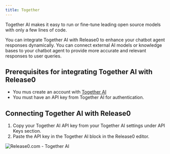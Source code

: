 ```yaml
---
title: Together
---
```


Together AI makes it easy to run or fine-tune leading open source models with only a few lines of code. 

You can integrate Together AI with Release0 to enhance your chatbot agent responses dynamically. You can connect external AI models or knowledge bases to your chatbot agent to provide more accurate and relevant responses to user queries.

## Prerequisites for integrating Together AI with Release0

- You mus create an account with [Together AI](https://www.together.ai/)
- You must have an API key from Together AI for authentication.


## Connecting Together AI with Release0

1. Copy your Together AI API key from your Together AI settings under API Keys section.
2. Paste the API key in the Together AI block in the Release0 editor.

<Frame style={{ maxWidth: '600px' }}>
  <img src="/images/blocks/integrations/together.png" alt="Release0.com - Together AI" />
</Frame>


